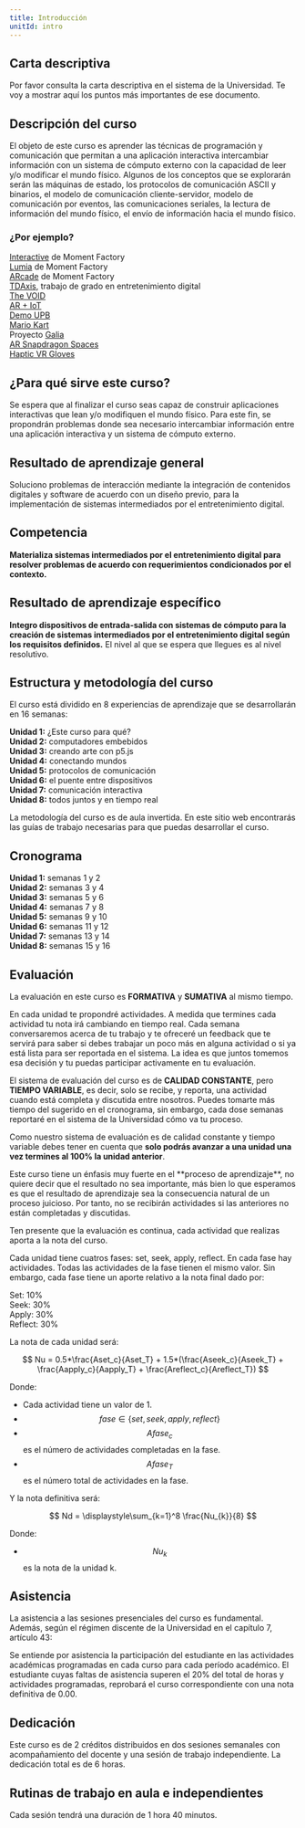 ```yaml
---
title: Introducción
unitId: intro
---
```



## Carta descriptiva

Por favor consulta la carta descriptiva en el sistema de la Universidad. 
Te voy a mostrar aquí los puntos más importantes de ese documento.

## Descripción del curso

El objeto de este curso es aprender las técnicas de programación y 
comunicación que permitan a una aplicación interactiva intercambiar 
información con un sistema de cómputo externo con la capacidad de leer 
y/o modificar el mundo físico. Algunos de los conceptos que se explorarán 
serán las máquinas de estado, los protocolos de comunicación ASCII y 
binarios, el modelo de comunicación cliente-servidor, modelo de comunicación 
por eventos, las comunicaciones seriales, la lectura de información 
del mundo físico, el envío de información hacia el mundo físico.

### ¿Por ejemplo?

[Interactive](https://momentfactory.com/reel/interactive-demo) de Moment Factory  
[Lumia](https://momentfactory.com/reel/lumina-night-walks-demo) de Moment Factory  
[ARcade](https://youtu.be/3qmF6oCIxdQ) de Moment Factory  
[TDAxis](https://tdaxis.github.io/index.html), trabajo de grado en entretenimiento digital  
[The VOID](https://youtu.be/cML814JD09g)  
[AR + IoT](https://youtu.be/Fwikx1TOidE)  
[Demo UPB](https://youtu.be/oskw30HNovk)  
[Mario Kart](https://youtu.be/NKE39Tg9oQY)  
Proyecto [Galia](https://youtu.be/4P5JcA0tB9w)  
[AR Snapdragon Spaces](https://youtu.be/de0HgyUBBic)  
[Haptic VR Gloves](https://youtu.be/h5WzF1ch3ww)  

## ¿Para qué sirve este curso?

Se espera que al finalizar el curso seas capaz de construir aplicaciones 
interactivas que lean y/o modifiquen el mundo físico. Para este fin, se 
propondrán problemas donde sea necesario intercambiar información entre 
una aplicación interactiva y un sistema de cómputo externo.

## Resultado de aprendizaje general

Soluciono problemas de interacción mediante la integración de contenidos 
digitales y software de acuerdo con un diseño previo, para la implementación 
de sistemas intermediados por el entretenimiento digital.

## Competencia

**Materializa sistemas intermediados por el entretenimiento digital para 
resolver problemas de acuerdo con requerimientos condicionados por el contexto.**

## Resultado de aprendizaje específico

**Integro dispositivos de entrada-salida con sistemas de cómputo para 
la creación de sistemas intermediados por el entretenimiento digital 
según los requisitos definidos.** El nivel al que se espera que llegues 
es al nivel resolutivo.

## Estructura y metodología del curso

El curso está dividido en 8 experiencias de aprendizaje que se desarrollarán 
en 16 semanas:

**Unidad 1:** ¿Este curso para qué?  
**Unidad 2:** computadores embebidos  
**Unidad 3:** creando arte con p5.js  
**Unidad 4:** conectando mundos  
**Unidad 5:** protocolos de comunicación  
**Unidad 6:** el puente entre dispositivos  
**Unidad 7:** comunicación interactiva  
**Unidad 8:** todos juntos y en tiempo real  

La metodología del curso es de aula invertida. En este sitio web 
encontrarás las guías de trabajo necesarias para que puedas 
desarrollar el curso. 

## Cronograma

**Unidad 1:** semanas 1 y 2  
**Unidad 2:** semanas 3 y 4  
**Unidad 3:** semanas 5 y 6  
**Unidad 4:** semanas 7 y 8  
**Unidad 5:** semanas 9 y 10  
**Unidad 6:** semanas 11 y 12  
**Unidad 7:** semanas 13 y 14  
**Unidad 8:** semanas 15 y 16 

## Evaluación

La evaluación en este curso es **FORMATIVA** y **SUMATIVA** al mismo tiempo. 

En cada unidad te propondré actividades. A medida que termines cada actividad tu nota irá cambiando 
en tiempo real. Cada semana conversaremos acerca de tu trabajo y te ofreceré un feedback que te 
servirá para saber si debes trabajar un poco más en alguna actividad o si ya está lista para ser reportada 
en el sistema. La idea es que juntos tomemos esa decisión y tu puedas participar activamente en tu 
evaluación.

El sistema de evaluación del curso es de **CALIDAD CONSTANTE**, pero **TIEMPO VARIABLE**, es decir, 
solo se recibe, y reporta, una actividad cuando está completa y discutida entre nosotros. Puedes 
tomarte más tiempo del sugerido en el cronograma, sin embargo, cada dose semanas reportaré en el 
sistema de la Universidad cómo va tu proceso.

Como nuestro sistema de evaluación es de calidad constante y tiempo variable debes tener en cuenta 
que **solo podrás avanzar a una unidad una vez termines al 100% la unidad anterior**.

<Aside type="caution" title="Debes ir trabajando en orden">
Este curso tiene un énfasis muy fuerte en el **proceso de aprendizaje**, no quiere decir que 
el resultado no sea importante, más bien lo que esperamos es que el resultado de aprendizaje 
sea la consecuencia natural de un proceso juicioso. Por tanto, no se recibirán actividades 
si las anteriores no están completadas y discutidas.
</Aside>

Ten presente que la evaluación es continua, cada actividad que realizas aporta a la nota del curso.

<Aside type="tip" title="¿Cómo se calcula la nota?">

Cada unidad tiene cuatros fases: set, seek, apply, reflect. En cada fase hay actividades. 
Todas las actividades de la fase tienen el mismo valor. Sin embargo, cada fase tiene un aporte 
relativo a la nota final dado por:  

Set: 10%  
Seek: 30%  
Apply: 30%  
Reflect: 30%  

</Aside>

La nota de cada unidad será:

$$
Nu = 0.5*\frac{Aset_c}{Aset_T} + 1.5*(\frac{Aseek_c}{Aseek_T} + \frac{Aapply_c}{Aapply_T} + \frac{Areflect_c}{Areflect_T})
$$

Donde:

- Cada actividad tiene un valor de 1.
- $$fase \in \{set, seek, apply, reflect\}$$
- $$Afase_c$$ es el número de actividades completadas en la fase.
- $$Afase_T$$ es el número total de actividades en la fase.  

Y la nota definitiva será:

$$
Nd = \displaystyle\sum_{k=1}^8 \frac{Nu_{k}}{8}
$$

Donde:

- $$Nu_k$$ es la nota de la unidad k.

## Asistencia

La asistencia a las sesiones presenciales del curso es fundamental. Además, según el régimen discente de la Universidad en el capítulo 7, artículo 43:

Se entiende por asistencia la participación del estudiante en las actividades académicas programadas en cada curso para cada período académico. El estudiante cuyas faltas de asistencia superen el 20% del total de horas y actividades programadas, reprobará el curso correspondiente con una nota 
definitiva de 0.00.

## Dedicación

Este curso es de 2 créditos distribuidos en dos sesiones semanales con acompañamiento del docente y una sesión de trabajo independiente. La dedicación total es de 6 horas.

## Rutinas de trabajo en aula e independientes   

Cada sesión tendrá una duración de 1 hora 40 minutos.
